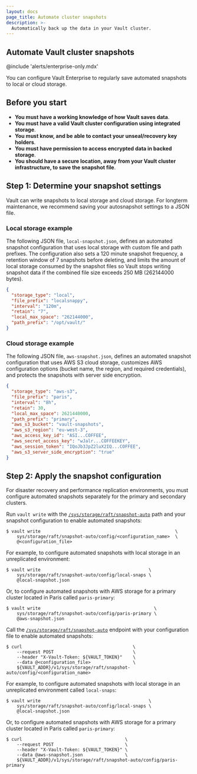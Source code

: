 ```yaml
---
layout: docs
page_title: Automate cluster snapshots
description: >-
  Automatically back up the data in your Vault cluster.
---
```


## Automate Vault cluster snapshots

@include 'alerts/enterprise-only.mdx'

You can configure Vault Enterprise to regularly save automated snapshots to
local or cloud storage.


## Before you start

- **You must have a working knowledge of how Vault saves data**.
- **You must have a valid Vault cluster configuration using integrated storage**.
- **You must know, and be able to contact your unseal/recovery key holders**.
- **You must have permission to access encrypted data in backed storage**.
- **You should have a secure location, away from your Vault cluster
  infrastructure, to save the snapshot file**.



## Step 1: Determine your snapshot settings 

Vault can write snapshots to local storage and cloud storage. For longterm
maintenance, we recommend saving your autosnapshot settings to a JSON file.

### Local storage example 

The following JSON file, `local-snapshot.json`, defines an automated snapshot
configuration that uses local storage with custom file and path prefixes. The
configuration also sets a 120 minute snapshot frequency, a retention window of 7
snapshots before deleting, and limits the amount of local storage consumed by
the snapshot files so Vault stops writing snapshot data if the combined file
size exceeds 250 MB (262144000 bytes).

```json
{
  "storage_type": "local",
  "file_prefix": "localsnappy",
  "interval": "120m",
  "retain": "7",
  "local_max_space": "262144000",
  "path_prefix": "/opt/vault/"
}
```


### Cloud storage example 

The following JSON file, `aws-snapshot.json`, defines an automated snapshot
configuration that uses AWS S3 cloud storage, customizes AWS configuration
options (bucket name, the region, and required credentials), and protects the
snapshots with server side encryption.

```json
{
  "storage_type": "aws-s3",
  "file_prefix": "paris",
  "interval": "8h",
  "retain": 30,
  "local_max_space": 2621440000,
  "path_prefix": "primary",
  "aws_s3_bucket": "vault-snapshots",
  "aws_s3_region": "eu-west-3",
  "aws_access_key_id": "ASI...COFFEE",
  "aws_secret_access_key": "wJalr...COFFEEKEY",
  "aws_session_token": "IQoJb3JpZ2luX2IQ...COFFEE",
  "aws_s3_server_side_encryption": "true"
}
```



## Step 2: Apply the snapshot configuration

<Note>

For disaster recovery and performance replication environments, you must
configure automated snapshots separately for the primary and secondary clusters.

</Note>

<Tabs>

<Tab heading="CLI" group="cli">

Run `vault write` with the
[`/sys/storage/raft/snapshot-auto`](/vault/api-docs/system/storage/raftautosnapshots#create-update-an-automated-snapshots-config)
path and your snapshot configuration to enable automated snapshots:

```shell-session
$ vault write                                                   \
    sys/storage/raft/snapshot-auto/config/<configuration_name>  \
    @<configuration_file>
```

For example, to configure automated snapshots with local storage in an
unreplicated environment:

<CodeBlockConfig hideClipboard>

```shell-session
$ vault write                                         \
    sys/storage/raft/snapshot-auto/config/local-snaps \
    @local-snapshot.json
```

</CodeBlockConfig>

Or, to configure automated snapshots with AWS storage for a primary cluster
located in Paris called `paris-primary`:

<CodeBlockConfig hideClipboard>

```shell-session
$ vault write                                           \
    sys/storage/raft/snapshot-auto/config/paris-primary \
    @aws-snapshot.json
```

</CodeBlockConfig>

</Tab>

<Tab heading="API" group="api">

Call the
[`/sys/storage/raft/snapshot-auto`](/vault/api-docs/system/storage/raftautosnapshots#create-update-an-automated-snapshots-config)
endpoint with your configuration file to enable automated snapshots:

```shell-session
$ curl                                          \
    --request POST                              \
    --header "X-Vault-Token: ${VAULT_TOKEN}"    \
    --data @<configuration_file>                \
    ${VAULT_ADDR}/v1/sys/storage/raft/snapshot-auto/config/<configuration_name>
```

For example, to configure automated snapshots with local storage in an
unreplicated environment called `local-snaps`:


<CodeBlockConfig hideClipboard>

```shell-session
$ vault write                                         \
    sys/storage/raft/snapshot-auto/config/local-snaps \
    @local-snapshot.json
```

</CodeBlockConfig>

Or, to configure automated snapshots with AWS storage for a primary cluster
located in Paris called `paris-primary`:

<CodeBlockConfig hideClipboard>

```shell-session
$ curl                                       \
    --request POST                           \
    --header "X-Vault-Token: ${VAULT_TOKEN}" \
    --data @aws-snapshot.json                \
    ${VAULT_ADDR}/v1/sys/storage/raft/snapshot-auto/config/paris-primary
```

</CodeBlockConfig>

</Tab>

</Tabs>
